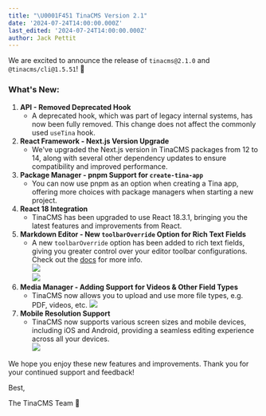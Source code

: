 ```yaml
---
title: "\U0001F451 TinaCMS Version 2.1"
date: '2024-07-24T14:00:00.000Z'
last_edited: '2024-07-24T14:00:00.000Z'
author: Jack Pettit
---
```


We are excited to announce the release of `tinacms@2.1.0` and `@tinacms/cli@1.5.51`! 🚀

### What's New:

1. **API - Removed Deprecated Hook**
   * A deprecated hook, which was part of legacy internal systems, has now been fully removed. This change does not affect the commonly used `useTina` hook.
2. **React Framework - Next.js Version Upgrade**
   * We've upgraded the Next.js version in TinaCMS packages from 12 to 14, along with several other dependency updates to ensure compatibility and improved performance.
3. **Package Manager - pnpm Support for `create-tina-app`**
   * You can now use pnpm as an option when creating a Tina app, offering more choices with package managers when starting a new project.
4. **React 18 Integration**
   * TinaCMS has been upgraded to use React 18.3.1, bringing you the latest features and improvements from React.
5. **Markdown Editor - New `toolbarOverride` Option for Rich Text Fields**
   * A new `toolbarOverride` option has been added to rich text fields, giving you greater control over your editor toolbar configurations. Check out the [docs](/docs/reference/types/rich-text/) for more info.\
     ![](https://res.cloudinary.com/forestry-demo/image/upload/v1721881770/blog-media/2.1/ray-so-export_3_x7baul.png)\
     ![](https://res.cloudinary.com/forestry-demo/image/upload/v1721881650/blog-media/2.1/SCR-20240725-mvmu_gfqxxv.png)
6. **Media Manager - Adding Support for Videos & Other Field Types**
   * TinaCMS now allows you to upload and use more file types, e.g. PDF, videos, etc.
     ![](https://res.cloudinary.com/forestry-demo/image/upload/v1721880641/blog-media/2.1/351543729-f4b352d6-83c9-4f13-af38-8faa0e41f993_q8kuz7.png)
7. **Mobile Resolution Support**
   * TinaCMS now supports various screen sizes and mobile devices, including iOS and Android, providing a seamless editing experience across all your devices.\
     ![](/img/blog/tinacms-2-1-mobile.png)

We hope you enjoy these new features and improvements. Thank you for your continued support and feedback!

Best,

The TinaCMS Team 🦙
